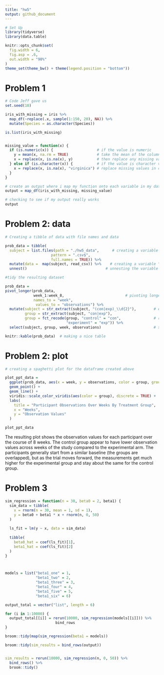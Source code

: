 ```yaml
---
title: "hw5"
output: github_document
---
```


```r

# Set Up
library(tidyverse)
library(data.table)

knitr::opts_chunk$set(
  fig.width = 6,
  fig.asp = .6,
  out.width = "90%"
)
theme_set(theme_bw() + theme(legend.position = "bottom"))
```

# Problem 1
```r
# Code Jeff gave us
set.seed(10)

iris_with_missing = iris %>% 
  map_df(~replace(.x, sample(1:150, 20), NA)) %>%
  mutate(Species = as.character(Species))

is.list(iris_with_missing)


missing_value = function(x) {
  if (is.numeric(x)) {                    # if the value is numeric 
    y = mean(x, na.rm = TRUE)             # take the mean of the column x and save it as a value y
    x = replace(x, is.na(x), y)           # then replace any missing values in column x with the value y
  } else if (is.character(x)) {           # if the value is character variable
    x = replace(x, is.na(x), "virginica") # replace missing values in column x with virginica
  }
}

# create an output where i map my function onto each variable in my dataframe
output = map_df(iris_with_missing, missing_value)   

# checking to see if my output really works
output 

```

# Problem 2: data

```r

# Creating a tibble of data with file names and data

prob_data = tibble(
  subject = list.files(path = "./hw5_data",      # creating a variable "files" for filenames
                     pattern = ".csv$", 
                     full.names = TRUE)) %>%
  mutate(data =  map(subject, read_csv)) %>%    # creating a variable "data" where i read the csv files
  unnest()                                    # unnesting the variable "data"

#tidy the resulting dataset

prob_data =
pivot_longer(prob_data, 
             week_1:week_8,                            # pivoting longer to make each column a variable
             names_to = "week",
              values_to = "observations") %>%
  mutate(subject = str_extract(subject, "(con|exp)_\\d{2}"),        # extracting out group 
         group = str_extract(subject, "con|exp"),
         group = fct_recode(group, "control" = "con",               # recoding group variable
                            "experiment" = "exp")) %>%
  select(subject, group, week, observations)                        # selecting in the order I want  

knitr::kable(prob_data)  # making a nice table
```

# Problem 2: plot

```r

# creating a spaghetti plot for the dataframe created above

plot_ppt_data = 
  ggplot(prob_data, aes(x = week, y = observations, color = group, group = subject)) +
  geom_point() +
  geom_line() +
  viridis::scale_color_viridis(aes(color = group), discrete = TRUE) +
  labs(
    title = "Participant Observations Over Weeks By Treatment Group",
    x = "Weeks",
    y = "Observation Values"
  )

plot_ppt_data
```

The resulting plot shows the observation values for each participant over the course of 8 weeks. The control group appear to have lower observation values across weeks of the study compared to the experimental arm. The participants generally start from a similar baseline (the groups are overlapped), but as the trial moves forward, the measurements get much higher for the experimental group and stay about the same for the control group. 

# Problem 3

```r
sim_regression = function(n = 30, beta0 = 2, beta1) {
  sim_data = tibble(
    x = rnorm(n = 30, mean = 1, sd = 1),
    y = beta0 + beta1 * x + rnorm(n, 0, 50)
  )
  
  ls_fit = lm(y ~ x, data = sim_data)
  
  tibble(
    beta0_hat = coef(ls_fit)[1],
    beta1_hat = coef(ls_fit)[2]
  )
}



models = list("beta1_one" = 1,
              "beta1_two" = 2,
              "beta1_three" = 3,
              "beta1_four" = 4,
              "beta1_five" = 5,
              "beta1_six" = 6)

output_total = vector("list", length = 6)

for (i in 1:10000) {
  output_total[[i]] = rerun(10000, sim_regression(models[[i]])) %>%
                       bind_rows
}

broom::tidy(map(sim_regression(beta1 = models))

broom::tidy(sim_results = bind_rows(output))


sim_results = rerun(10000, sim_regression(n, 0, 50)) %>%
  bind_rows() %>%
  broom::tidy()

```

